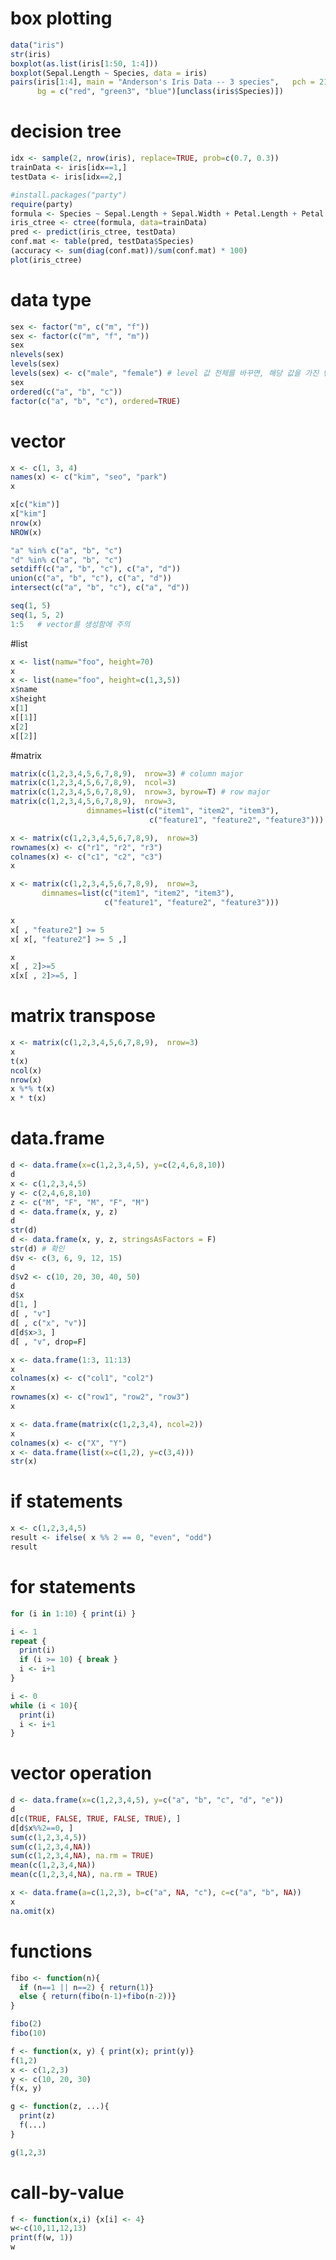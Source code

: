 # box plotting
```r
data("iris")
str(iris)
boxplot(as.list(iris[1:50, 1:4]))
boxplot(Sepal.Length ~ Species, data = iris)
pairs(iris[1:4], main = "Anderson's Iris Data -- 3 species",   pch = 21, 
      bg = c("red", "green3", "blue")[unclass(iris$Species)])
```

# decision tree
```r
idx <- sample(2, nrow(iris), replace=TRUE, prob=c(0.7, 0.3))
trainData <- iris[idx==1,]
testData <- iris[idx==2,]

#install.packages("party")
require(party)
formula <- Species ~ Sepal.Length + Sepal.Width + Petal.Length + Petal.Width
iris_ctree <- ctree(formula, data=trainData)
pred <- predict(iris_ctree, testData)
conf.mat <- table(pred, testData$Species)
(accuracy <- sum(diag(conf.mat))/sum(conf.mat) * 100)
plot(iris_ctree)
```

# data type
```r

sex <- factor("m", c("m", "f"))
sex <- factor(c("m", "f", "m"))
sex
nlevels(sex)
levels(sex)
levels(sex) <- c("male", "female") # level 값 전체를 바꾸면, 해당 값을 가진 변수도 변한다. 
sex
ordered(c("a", "b", "c"))
factor(c("a", "b", "c"), ordered=TRUE)
```

# vector
```r
x <- c(1, 3, 4)
names(x) <- c("kim", "seo", "park")
x

x[c("kim")]
x["kim"]
nrow(x)
NROW(x)

"a" %in% c("a", "b", "c")
"d" %in% c("a", "b", "c")
setdiff(c("a", "b", "c"), c("a", "d"))
union(c("a", "b", "c"), c("a", "d"))
intersect(c("a", "b", "c"), c("a", "d"))

seq(1, 5)
seq(1, 5, 2)
1:5   # vector를 생성함에 주의

```

#list
```r
x <- list(namw="foo", height=70)
x
x <- list(name="foo", height=c(1,3,5))
x$name
x$height
x[1]
x[[1]]
x[2]
x[[2]]

```

#matrix
```r
matrix(c(1,2,3,4,5,6,7,8,9),  nrow=3) # column major
matrix(c(1,2,3,4,5,6,7,8,9),  ncol=3)
matrix(c(1,2,3,4,5,6,7,8,9),  nrow=3, byrow=T) # row major
matrix(c(1,2,3,4,5,6,7,8,9),  nrow=3, 
                 dimnames=list(c("item1", "item2", "item3"), 
                               c("feature1", "feature2", "feature3")))

x <- matrix(c(1,2,3,4,5,6,7,8,9),  nrow=3)
rownames(x) <- c("r1", "r2", "r3")
colnames(x) <- c("c1", "c2", "c3")
x

x <- matrix(c(1,2,3,4,5,6,7,8,9),  nrow=3, 
       dimnames=list(c("item1", "item2", "item3"), 
                     c("feature1", "feature2", "feature3")))

x
x[ , "feature2"] >= 5
x[ x[, "feature2"] >= 5 ,]

x
x[ , 2]>=5
x[x[ , 2]>=5, ]

```

# matrix transpose
```r
x <- matrix(c(1,2,3,4,5,6,7,8,9),  nrow=3)
x
t(x)
ncol(x)
nrow(x)
x %*% t(x)
x * t(x)

```

# data.frame
```r
d <- data.frame(x=c(1,2,3,4,5), y=c(2,4,6,8,10))
d
x <- c(1,2,3,4,5)
y <- c(2,4,6,8,10)
z <- c("M", "F", "M", "F", "M")
d <- data.frame(x, y, z)
d
str(d)
d <- data.frame(x, y, z, stringsAsFactors = F)
str(d) # 확인
d$v <- c(3, 6, 9, 12, 15)
d
d$v2 <- c(10, 20, 30, 40, 50)
d
d$x
d[1, ]
d[ , "v"]
d[ , c("x", "v")]
d[d$x>3, ]
d[ , "v", drop=F]

x <- data.frame(1:3, 11:13)
x
colnames(x) <- c("col1", "col2")
x
rownames(x) <- c("row1", "row2", "row3")
x

x <- data.frame(matrix(c(1,2,3,4), ncol=2))
x
colnames(x) <- c("X", "Y")
x <- data.frame(list(x=c(1,2), y=c(3,4)))
str(x)

```

# if statements
```r

x <- c(1,2,3,4,5)
result <- ifelse( x %% 2 == 0, "even", "odd")
result
```

# for statements
```r
for (i in 1:10) { print(i) }

i <- 1
repeat {
  print(i)
  if (i >= 10) { break }
  i <- i+1
}

i <- 0
while (i < 10){
  print(i)
  i <- i+1
}

```

# vector operation
```r
d <- data.frame(x=c(1,2,3,4,5), y=c("a", "b", "c", "d", "e"))
d
d[c(TRUE, FALSE, TRUE, FALSE, TRUE), ]
d[d$x%%2==0, ]
sum(c(1,2,3,4,5))
sum(c(1,2,3,4,NA))
sum(c(1,2,3,4,NA), na.rm = TRUE)
mean(c(1,2,3,4,NA))
mean(c(1,2,3,4,NA), na.rm = TRUE)

x <- data.frame(a=c(1,2,3), b=c("a", NA, "c"), c=c("a", "b", NA))
x
na.omit(x)

```

# functions
```r
fibo <- function(n){
  if (n==1 || n==2) { return(1)}
  else { return(fibo(n-1)+fibo(n-2))}
}

fibo(2)
fibo(10)

f <- function(x, y) { print(x); print(y)}
f(1,2)
x <- c(1,2,3)
y <- c(10, 20, 30)
f(x, y)

g <- function(z, ...){
  print(z)
  f(...)
}

g(1,2,3)

```

# call-by-value
```r
f <- function(x,i) {x[i] <- 4}
w<-c(10,11,12,13)
print(f(w, 1))
w

```

